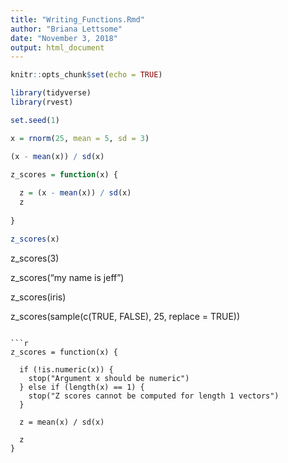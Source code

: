 ```yaml
---
title: "Writing_Functions.Rmd"
author: "Briana Lettsome"
date: "November 3, 2018"
output: html_document
---
```


```r
knitr::opts_chunk$set(echo = TRUE)

library(tidyverse)
library(rvest)

set.seed(1)
```

```r
x = rnorm(25, mean = 5, sd = 3)

(x - mean(x)) / sd(x)

z_scores = function(x) {
  
  z = (x - mean(x)) / sd(x)
  z
  
}

z_scores(x)
```


z_scores(3)

z_scores("my name is jeff")

z_scores(iris)

z_scores(sample(c(TRUE, FALSE), 25, replace = TRUE))
```

```r
z_scores = function(x) {
  
  if (!is.numeric(x)) {
    stop("Argument x should be numeric")
  } else if (length(x) == 1) {
    stop("Z scores cannot be computed for length 1 vectors")
  }
  
  z = mean(x) / sd(x)
  
  z
}

```




